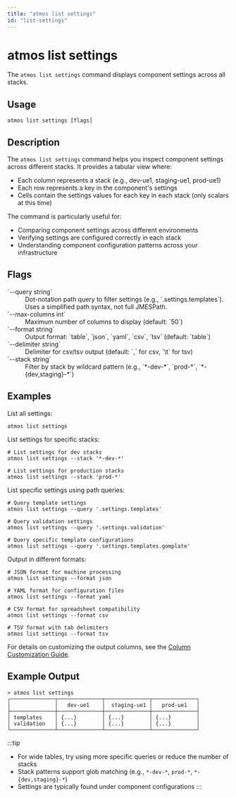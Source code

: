 ```yaml
---
title: "atmos list settings"
id: "list-settings"
---
```


# atmos list settings

The `atmos list settings` command displays component settings across all stacks.

## Usage

```shell
atmos list settings [flags]
```

## Description

The `atmos list settings` command helps you inspect component settings across different stacks. It provides a tabular view where:

- Each column represents a stack (e.g., dev-ue1, staging-ue1, prod-ue1)
- Each row represents a key in the component's settings
- Cells contain the settings values for each key in each stack (only scalars at this time)

The command is particularly useful for:
- Comparing component settings across different environments
- Verifying settings are configured correctly in each stack
- Understanding component configuration patterns across your infrastructure

## Flags

<dl>
  <dt>`--query string`</dt>
  <dd>Dot-notation path query to filter settings (e.g., `.settings.templates`). Uses a simplified path syntax, not full JMESPath.</dd>
  <dt>`--max-columns int`</dt>
  <dd>Maximum number of columns to display (default: `50`)</dd>
  <dt>`--format string`</dt>
  <dd>Output format: `table`, `json`, `yaml`, `csv`, `tsv` (default: `table`)</dd>
  <dt>`--delimiter string`</dt>
  <dd>Delimiter for csv/tsv output (default: `,` for csv, `\t` for tsv)</dd>
  <dt>`--stack string`</dt>
  <dd>Filter by stack by wildcard pattern (e.g., `*-dev-*`, `prod-*`, `*-{dev,staging}-*`)</dd>
</dl>

## Examples

List all settings:
```shell
atmos list settings
```

List settings for specific stacks:
```shell
# List settings for dev stacks
atmos list settings --stack '*-dev-*'

# List settings for production stacks
atmos list settings --stack 'prod-*'
```

List specific settings using path queries:
```shell
# Query template settings
atmos list settings --query '.settings.templates'

# Query validation settings
atmos list settings --query '.settings.validation'

# Query specific template configurations
atmos list settings --query '.settings.templates.gomplate'
```

Output in different formats:
```shell
# JSON format for machine processing
atmos list settings --format json

# YAML format for configuration files
atmos list settings --format yaml

# CSV format for spreadsheet compatibility
atmos list settings --format csv

# TSV format with tab delimiters
atmos list settings --format tsv
```

For details on customizing the output columns, see the [Column Customization Guide](./list-column-customization.mdx).
## Example Output

```shell
> atmos list settings
┌──────────────┬──────────────┬──────────────┬──────────────┐
│              │   dev-ue1    │  staging-ue1 │   prod-ue1   │
├──────────────┼──────────────┼──────────────┼──────────────┤
│ templates    │ {...}        │ {...}        │ {...}        │
│ validation   │ {...}        │ {...}        │ {...}        │
└──────────────┴──────────────┴──────────────┴──────────────┘
```


:::tip
- For wide tables, try using more specific queries or reduce the number of stacks
- Stack patterns support glob matching (e.g., `*-dev-*`, `prod-*`, `*-{dev,staging}-*`)
- Settings are typically found under component configurations
:::
